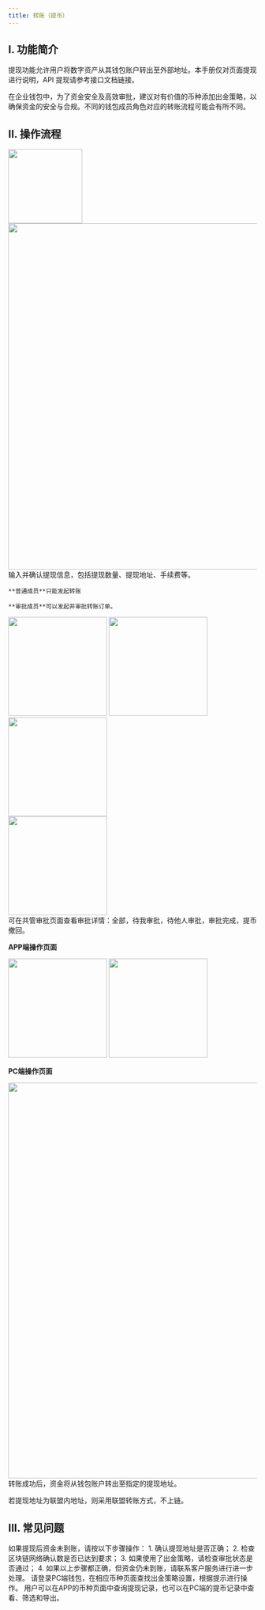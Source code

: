 ```yaml
---
title: 转账（提币）
---
```


## I. 功能简介

提现功能允许用户将数字资产从其钱包账户转出至外部地址。本手册仅对页面提现进行说明，API 提现请参考接口文档链接。

在企业钱包中，为了资金安全及高效审批，建议对有价值的币种添加出金策略，以确保资金的安全与合规。不同的钱包成员角色对应的转账流程可能会有所不同。

## II. 操作流程

<Steps>
<Step title="选择钱包">
<div className="w-full flex items-center justify-center">
        <img src="/images/custody-guide/transfer1cn.png" width="150"/>
        <img src="/images/custody-guide/transfer5cn.png" width="700"/>
</div>

</Step>
<Step title="填写并确认转账信息">
    输入并确认提现信息，包括提现数量、提现地址、手续费等。

    **普通成员**只能发起转账    

    **审批成员**可以发起并审批转账订单。

<div className="w-full flex items-center justify-center">
<CardGroup cols={3}>
    <img src="/images/custody-guide/transfer2cn.png" width="200"/>
    <img src="/images/custody-guide/transfer3cn.png" width="200"/>
    <img src="/images/custody-guide/transfer4cn.png" width="200"/>
</CardGroup>
</div>

 <div className="w-full flex items-center justify-center">
    <img src="/images/custody-guide/transfer6cn.png" width="200"/>
</div>

 </Step>

<Step title="审批流程">
可在共管审批页面查看审批详情：全部，待我审批，待他人审批，审批完成，提币撤回。

**APP端操作页面**

<div className="w-full flex items-center justify-center">
<CardGroup cols={2}>
    <img src="/images/custody-guide/transfer8cn.png" width="200"/>
    <img src="/images/custody-guide/transfer9cn.png" width="200"/>
</CardGroup>
</div>


**PC端操作页面**
<div className="w-full flex items-center justify-center">
    <img src="/images/custody-guide/transfer7cn.png" width="800"/>
</div>

</Step>
<Step title="转账成功">
转账成功后，资金将从钱包账户转出至指定的提现地址。

若提现地址为联盟内地址，则采用联盟转账方式，不上链。
</Step>
</Steps>

## III. 常见问题

<Accordion title="提现后资金未到账怎么办？">
如果提现后资金未到账，请按以下步骤操作：
1. 确认提现地址是否正确；
2. 检查区块链网络确认数是否已达到要求；
3. 如果使用了出金策略，请检查审批状态是否通过；
4. 如果以上步骤都正确，但资金仍未到账，请联系客户服务进行进一步处理。
</Accordion>
<Accordion title="如何添加出金策略？">
请登录PC端钱包，在相应币种页面查找出金策略设置，根据提示进行操作。
</Accordion>
<Accordion title="如何查询提现记录？">
用户可以在APP的币种页面中查询提现记录，也可以在PC端的提币记录中查看、筛选和导出。
</Accordion>
